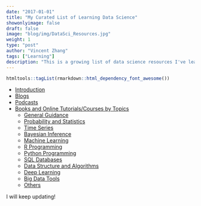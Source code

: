 ```yaml
---
date: "2017-01-01"
title: "My Curated List of Learning Data Science"
showonlyimage: false
draft: false
image: "blog/img/DataSci_Resources.jpg"
weight: 1
type: "post"
author: "Vincent Zhang"
tags: ["Learning"]
description: "This is a growing list of data science resources I've learned from or planned to learn. "
---
```


```r
htmltools::tagList(rmarkdown::html_dependency_font_awesome())
```

 
-   [Introduction](#introduction)
-   [Blogs](#blogs)
-   [Podcasts](#podcasts)
-   [Books and Online Tutorials/Courses by Topics](#bookonline-courses-by-topics)
    -   [General Guidance](#getting-started-in-data-science)
    -   [Probability and Statistics](#probability-and-statistics)
    -   [Time Series](#time-series)
    -   [Bayesian Inference](#bayesian-inference)
    -   [Machine Learning](#machine-learning)
    -   [R Programming](#r-programming)
    -   [Python Programming](#python-programming)
    -   [SQL Databases](#sql-database)
    -   [Data Structure and Algorithms](#data-structure-and-algorithms)
    -   [Deep Learning](#deep-learning)
    -   [Big Data Tools](#big-data-tools)
    -   [Others](#others)




I will keep updating! 



